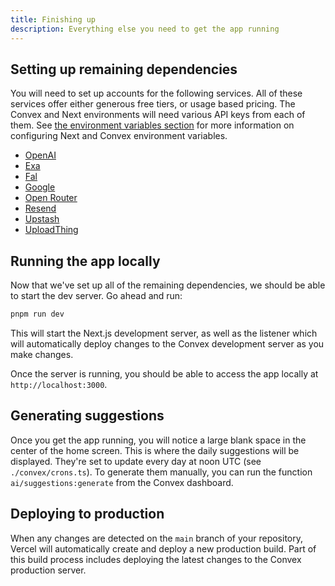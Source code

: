 ```yaml
---
title: Finishing up
description: Everything else you need to get the app running
---
```


## Setting up remaining dependencies

You will need to set up accounts for the following services. All of these services offer either generous free tiers, or usage based pricing. The Convex and Next environments will
need various API keys from each of them. See [the environment variables section](/getting-started/env) for more information on configuring Next and Convex environment variables.

- [OpenAI](https://platform.openai.com/)
- [Exa](https://exa.ai/)
- [Fal](https://fal.ai/)
- [Google](https://console.cloud.google.com/)
- [Open Router](https://openrouter.ai/)
- [Resend](https://resend.com/)
- [Upstash](https://upstash.com/)
- [UploadThing](https://uploadthing.com/)

## Running the app locally

Now that we've set up all of the remaining dependencies, we should be able to start the dev server. Go ahead and run:

```bash
pnpm run dev
```

This will start the Next.js development server, as well as the listener which will automatically deploy changes to the Convex development
server as you make changes.

Once the server is running, you should be able to access the app locally at `http://localhost:3000`.

## Generating suggestions

Once you get the app running, you will notice a large blank space in the center of the home screen. This is where the daily suggestions will be
displayed. They're set to update every day at noon UTC (see `./convex/crons.ts`). To generate them manually, you can run the function `ai/suggestions:generate`
from the Convex dashboard.

## Deploying to production

When any changes are detected on the `main` branch of your repository, Vercel will automatically create and deploy a new production build. Part of this build process includes deploying
the latest changes to the Convex production server.
